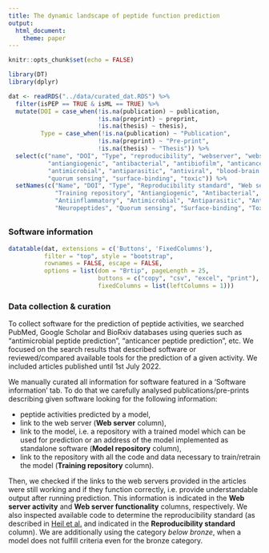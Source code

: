 ```yaml
---
title: The dynamic landscape of peptide function prediction
output:                                                                                                         
  html_document:
    theme: paper                                                                               
---      
```


<style type="text/css">
.main-container {
  max-width: 1800px;
  margin-left: auto;
  margin-right: auto;
}
</style>


```r
knitr::opts_chunk$set(echo = FALSE)

library(DT)
library(dplyr)

dat <- readRDS("../data/curated_dat.RDS") %>% 
  filter(isPEP == TRUE & isML == TRUE) %>% 
  mutate(DOI = case_when(!is.na(publication) ~ publication,
                         !is.na(preprint) ~ preprint,
                         !is.na(thesis) ~ thesis),
         Type = case_when(!is.na(publication) ~ "Publication",
                         !is.na(preprint) ~ "Pre-print",
                         !is.na(thesis) ~ "Thesis")) %>% 
  select(c("name", "DOI", "Type", "reproducibility", "webserver", "webserveractive", "webserverfunctional", "modelrepository", "trainingrepository",
           "antiangiogenic", "antibacterial", "antibiofilm", "anticancer", "antifungal", "antihypertensive", "antiinflammatory",
           "antimicrobial", "antiparasitic", "antiviral", "blood-brain barrier", "cell-penetrating", "chemotactic", "neuropeptides",
           "quorum sensing", "surface-binding", "toxic")) %>% 
  setNames(c("Name", "DOI", "Type", "Reproducibility standard", "Web server", "Web server activity", "Web server functionality", "Model repository", 
             "Training repository", "Antiangiogenic", "Antibacterial", "Antibiofilm", "Anticancer", "Antifungal", "Antihypertensive", 
             "Antiinflammatory", "Antimicrobial", "Antiparasitic", "Antiviral", "Blood-brain barrier", "Cell-penetrating", "Chemotactic", 
             "Neuropeptides", "Quorum sensing", "Surface-binding", "Toxic")) 

```

## {.tabset}

### Software information

```r
datatable(dat, extensions = c('Buttons', 'FixedColumns'), 
          filter = "top", style = "bootstrap",
          rownames = FALSE, escape = FALSE,
          options = list(dom = "Brtip", pageLength = 25,
                         buttons = c("copy", "csv", "excel", "print"),
                         fixedColumns = list(leftColumns = 1)))
```

### Data collection & curation

To collect software for the prediction of peptide activities, we searched PubMed, Google Scholar and BioRxiv databases using queries such as "antimicrobial peptide prediction", "anticancer peptide prediction", etc. We focused on the search results that described software or reviewed/compared available tools for the prediction of a given activity. We included articles published until 1st July 2022. 

We manually curated all information for software featured in a 'Software information' tab. To do that we carefully analysed publications/pre-prints describing given software looking for the following information: 

- peptide activities predicted by a model, 
- link to the web server (**Web server** column), 
- link to the model, i.e. a repository with a trained model which can be used for prediction or an address of the model implemented as standalone software (**Model repository** column),
- link to the repository with all the code and data necessary to train/retrain the model (**Training repository** column).

Then, we checked if the links to the web servers provided in the articles were still working and if they function correctly, i.e. provide understandable output after running prediction. This information is indicated in the **Web server activity** and **Web server functionality** columns, respectively. We also inspected available code to determine the reproducibility standard (as described in [Heil et al.](https://doi.org/10.1038/s41592-021-01256-7) and indicated in the **Reproducibility standard** column). We are additionally using the category *below bronze*, when a model does not fulfill criteria  even for the bronze category.



